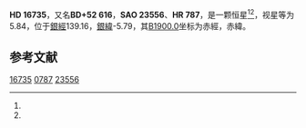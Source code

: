 {{Starbox begin
| name = HD 16735
}}
{{Starbox observe
| epoch = [[J2000.0|J2000.0]]
| constell = {{星座名待查}}<ref name=SIMBAD>{{cite web
 | url=http://simbad.u-strasbg.fr/simbad/sim-id?Ident=HR+787
 | title =Pulsating variable Star
 | publisher=Centre de Données astronomiques de Strasbourg
 | work=SIMBAD
 | accessdate=2012-07-13}}</ref><ref name=DATA>{{cite web
 | url=http://vizier.u-strasbg.fr/viz-bin/VizieR-5?-out.add=.&-source=5050&-corr=PK=HR&-out.max=9999&HR=787
 | title=VizieR Detailed Page
 | accessdate=2012-07-13
 | archive-date=2016-03-04
 | archive-url=https://web.archive.org/web/20160304210748/http://vizier.u-strasbg.fr/viz-bin/VizieR-5?-out.add=.&-source=5050&-corr=PK=HR&-out.max=9999&HR=787
 | dead-url=no
 }}</ref>
| 星官 = 
| ra = {{RA|2|42|59.7}}<ref name=SIMBAD /><ref name=DATA />
| dec = {{DEC|+53|31|34}}<ref name=SIMBAD /><ref name=DATA />
| appmag_v = 5.84<ref name=SIMBAD /><ref name=DATA />
}}
{{Starbox character
| class = K0II-III<ref name=SIMBAD /><ref name=DATA />
| b-v = 1.12<ref name=SIMBAD /><ref name=DATA />
| u-b = <ref name=SIMBAD /><ref name=DATA />
| r-i = <ref name=SIMBAD /><ref name=DATA />
| variable = 
}}
{{Starbox astrometry
| radial_v = 
| prop_mo_ra = -12
| parallax = 
| p_error = 
}}
{{Starbox catalog
| names =BD+52 616，[[SAO星表|SAO]] 23556，[[HD星表|HD]] 16735，[[HR星表|HR]] 787}}
{{Starbox reference |Simbad=HR+787}}
{{Starbox end}}

'''HD 16735'''，又名'''BD+52 616'''，'''SAO 23556'''、'''HR 787'''，是一颗恒星<ref name=SIMBAD /><ref name=DATA />，视星等为5.84，位于[[銀道座標系|銀經]]139.16，[[銀道座標系|銀緯]]-5.79，其[[B1900.0|B1900.0]]坐标为赤經{{RA|2|35|56.5}}，赤緯{{DEC|+53|-5.79|59}}。

== 参考文献 ==
{{reflist}}

{{star-stub}}

[[Category:HD和HDE天體|16735]]
[[Category:HR天體|0787]]
[[Category:SAO天體|23556]]